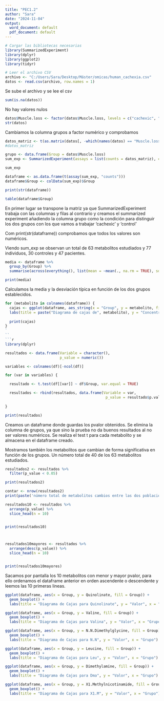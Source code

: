 ---
title: "PEC1.2"
author: "Sara"
date: "2024-11-04"
output:
  word_document: default
  pdf_document: default
---

```{r}
# Cargar las bibliotecas necesarias
library(SummarizedExperiment)
library(dplyr)
library(ggplot2)
library(tidyr)

# Leer el archivo CSV
archivo <- "C:/Users/Sara/Desktop/Máster/omicas/human_cachexia.csv"
datos <- read.csv(archivo, row.names = 1)


```
Se sube el archivo y se lee el csv


```{r}
sum(is.na(datos))

```

No hay valores nulos

```{r}
datos$Muscle.loss <- factor(datos$Muscle.loss, levels = c("cachexic", "control"), labels = c(0, 1))
str(datos)
```
Cambiamos la columna grupos a factor numérico y comprobamos 

```{r}

datos_matriz <- t(as.matrix(datos[, -which(names(datos) == "Muscle.loss")]))
#datos_matriz

grupo <- data.frame(Group = datos$Muscle.loss)
sum_exp <- SummarizedExperiment(assays = list(counts = datos_matriz), colData = grupo)

sum_exp

dataframe <- as.data.frame(t(assay(sum_exp, "counts")))
dataframe$Group <- colData(sum_exp)$Group

print(str(dataframe))

table(dataframe$Group)
```
En primer lugar se transpone la matriz ya que SummarizedExperiment trabaja con las columnas y filas al contrario y creamos el summarized experiment añadiendo la columna grupo como la condición para distinguir los dos grupos con los que vamos a trabajar 'cachexic' y 'control'

Com print(str(dataframe)) comprobamos que todos los valores son numéricos.

Viendo sum_exp se observan un total de 63 metabolitos estudiados y 77 individuos, 30 controles y 47 pacientes.




```{r}

media <- dataframe %>%
  group_by(Group) %>%
  summarise(across(everything(), list(mean = ~mean(., na.rm = TRUE), sd = ~sd(., na.rm = TRUE)), .names = "{col}_{fn}"))

print(media)

```
Calculamos la media y la desviación típica en función de los dos grupos establecidos.

```{r}
for (metabolito in colnames(dataframe)) {
  cajas <- ggplot(dataframe, aes_string(x = "Group", y = metabolito, fill = "Group")) + geom_boxplot() +
  labs(title = paste("Diagrama de cajas de", metabolito), y = "Concentración", x = "Grupo")
  
  print(cajas)
}
`
``
```{r}

library(dplyr)

resultados <- data.frame(Variable = character(),
                         p_value = numeric())

variables <- colnames(df)[-ncol(df)]  

for (var in variables) {

  resultado <- t.test(df[[var]] ~ df$Group, var.equal = TRUE)  

  resultados <- rbind(resultados, data.frame(Variable = var,
                                              p_value = resultado$p.value))
                      
}

print(resultados)


```
Creamos un dataframe donde guardas los pvalor obtenidos.
Se elimina la columna de grupos, ya que sino la prueba no da buenos resultados al no ser valores numéricos.
Se realiza el test t para cada metabolito y se almacena en el dataframe creado.

Mostramos también los metabolitos que cambian de forma significativa en función de los grupos. Un número total de 40 de los 63 metabolitos estudiados.
```{r}
resultados2 <- resultados %>%
  filter(p_value < 0.05)

print(resultados2)

contar <- nrow(resultados2)
print(paste('número total de metabolitos cambios entre las dos poblaciones:', contar))

```

```{r}

resultados10 <- resultados %>%
  arrange(p_value) %>%
  slice_head(n = 10)


print(resultados10)



resultados10mayores <- resultados %>%
  arrange(desc(p_value)) %>%
  slice_head(n = 10)


print(resultados10mayores)
```
Sacamos por pantalla los 10 metabolitos con menor y mayor pvalor, para ello ordenamos el dataframe anterior en orden ascendente o descendente y leemos las 10 primeras lineas.
```{r}

ggplot(dataframe, aes(x = Group, y = Quinolinate, fill = Group)) +
  geom_boxplot() +
  labs(title = "Diagrama de Cajas para Quinolinate", y = "Valor", x = "Grupo")


```

```{r}
ggplot(dataframe, aes(x = Group, y = Valine, fill = Group)) +
  geom_boxplot() +
  labs(title = "Diagrama de Cajas para Valina", y = "Valor", x = "Grupo")
```
```{r}
ggplot(dataframe, aes(x = Group, y = N.N.Dimethylglycine, fill = Group)) +
  geom_boxplot() +
  labs(title = "Diagrama de Cajas para N.N", y = "Valor", x = "Grupo")
```

```{r}
ggplot(dataframe, aes(x = Group, y = Leucine, fill = Group)) +
  geom_boxplot() +
  labs(title = "Diagrama de Cajas para Leu", y = "Valor", x = "Grupo")
```
```{r}
ggplot(dataframe, aes(x = Group, y = Dimethylamine, fill = Group)) +
  geom_boxplot() +
  labs(title = "Diagrama de Cajas para Dma", y = "Valor", x = "Grupo")
```
```{r}
ggplot(dataframe, aes(x = Group, y = X1.Methylnicotinamide, fill = Group)) +
  geom_boxplot() +
  labs(title = "Diagrama de Cajas para X1.M", y = "Valor", x = "Grupo")
```

